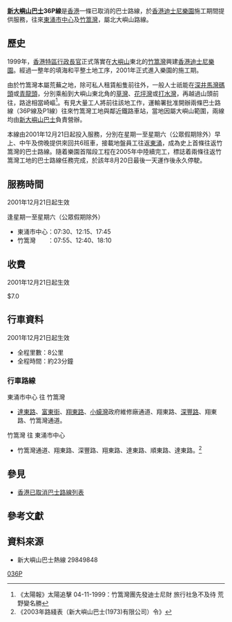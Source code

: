 {{Infobox Bus Route
| image=
| number=新大嶼山巴士36P線
| operator=[[新大嶼山巴士|新大嶼山巴士]]
| garage=
| length=8公里
| time=23分鐘
| start=[[東涌市中心|東涌市中心]]
| via=[[翔東路|翔東路]]、[[小蠔灣|小蠔灣]]
| end=[[竹篙灣|竹篙灣]]
| level=星期一至六<br/>07:30、12:15、17:45<br/>公眾假期除外
| level1=星期一至六<br/>07:55、12:40、18:10<br/>公眾假期除外
| frequency=
| Other_route=
| vehicle=
| Fare=$7.0
| Section_Fare1=
| Section_Fare2=
| compete=
| bgcolor=green
| fontcolor=yellow
}}
'''[[新大嶼山巴士|新大嶼山巴士]]36P線'''是[[香港|香港]]一條已取消的巴士路線，於[[香港迪士尼樂園|香港迪士尼樂園]]施工期間提供服務，往來[[東涌市中心|東涌市中心]]及[[竹篙灣|竹篙灣]]，屬北大嶼山路線。

== 歷史 ==
1999年，[[香港特區|香港特區]][[行政長官|行政長官]]正式落實在[[大嶼山|大嶼山]]東北的[[竹篙灣|竹篙灣]]興建[[香港迪士尼樂園度假區|香港迪士尼樂園]]。經過一整年的填海和平整土地工序，2001年正式進入樂園的施工期。

由於竹篙灣本屬荒蕪之地，除可私人租賃船隻前往外，一般人士祇能在[[深井|深井]][[馬灣碼頭|馬灣碼頭]]或[[青龍頭|青龍頭]]，分別乘船到大嶼山東北角的[[草灣|草灣]]、[[花坪灣|花坪灣]]或[[打水灣|打水灣]]，再越過山頭前往，路途相當崎嶇<ref>《太陽報》太陽追擊 04-11-1999：竹篙灣團先發迪士尼財 旅行社急不及待 荒野變名勝</ref>。有見大量工人將前往該地工作，運輸署批准開辦兩條巴士路線（36P線及P1線）往來竹篙灣工地與鄰近鐵路車站，當地因屬大嶼山範圍，兩線均由[[新大嶼山巴士|新大嶼山巴士]]負責營辦。

本線由2001年12月21日起投入服務，分別在星期一至星期六（公眾假期除外）早上、中午及傍晚提供來回共6班車，接載地盤員工往返[[東涌_(香港)|東涌]]，成為史上首條往返竹篙灣的巴士路線。隨着樂園首階段工程在2005年中陸續完工，標誌着兩條往返竹篙灣工地的巴士路線任務完成，於該年8月20日最後一天運作後永久停駛。

== 服務時間 ==
2001年12月21日起生效

逢星期一至星期六（公眾假期除外）

*東涌市中心：07:30、12:15、17:45
*竹篙灣　　：07:55、12:40、18:10

== 收費 ==
2001年12月21日起生效

$7.0

== 行車資料 ==
2001年12月21日起生效

*全程里數：8公里
*全程時間：約23分鐘

=== 行車路線 ===
東涌市中心 往 竹篙灣
*[[達東路|達東路]]、[[富東街|富東街]]、[[翔東路|翔東路]]、[[小蠔灣|小蠔灣]]政府維修廠通道、翔東路、[[深豐路|深豐路]]、翔東路、竹篙灣通道。

竹篙灣 往 東涌市中心
*竹篙灣通道、翔東路、深豐路、翔東路、達東路、順東路、達東路。<ref>《2003年路綫表（新大嶼山巴士(1973)有限公司）令》</ref>

== 參見 ==
*[[香港已取消巴士路線列表|香港已取消巴士路線列表]]

== 參考文獻 ==
<references />

== 資料來源 ==
*新大嶼山巴士熱線 29849848

[[Category:已取消香港巴士路線|036P]]